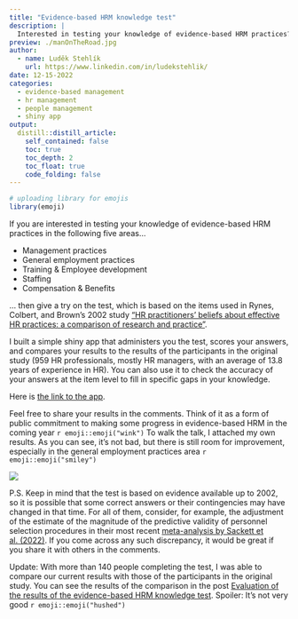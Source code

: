```yaml
---
title: "Evidence-based HRM knowledge test"
description: |
  Interested in testing your knowledge of evidence-based HRM practices? If so, click and get started.
preview: ./manOnTheRoad.jpg
author:
  - name: Luděk Stehlík
    url: https://www.linkedin.com/in/ludekstehlik/
date: 12-15-2022
categories:
  - evidence-based management
  - hr management
  - people management
  - shiny app
output:
  distill::distill_article:
    self_contained: false
    toc: true
    toc_depth: 2
    toc_float: true
    code_folding: false
---
```



```r

# uploading library for emojis
library(emoji)

```

If you are interested in testing your knowledge of evidence-based HRM practices in the following five areas...

* Management practices
* General employment practices
* Training & Employee development
* Staffing
* Compensation & Benefits

... then give a try on the test, which is based on the items used in Rynes, Colbert, and Brown's 2002 study ["HR practitioners' beliefs about effective HR practices: a comparison of research and practice"](https://psycnet.apa.org/record/2003-99255-001).

I built a simple shiny app that administers you the test, scores your answers, and compares your results to the results of the participants in the original study (959 HR professionals, mostly HR managers, with an average of 13.8 years of experience in HR). You can also use it to check the accuracy of your answers at the item level to fill in specific gaps in your knowledge.

Here is [the link to the app](https://peopleanalyticsblog.shinyapps.io/evidence_based_hrm_test/). 

Feel free to share your results in the comments. Think of it as a form of public commitment to making some progress in evidence-based HRM in the coming year `r emoji::emoji("wink")` To walk the talk, I attached my own results. As you can see, it's not bad, but there is still room for improvement, especially in the general employment practices area `r emoji::emoji("smiley")`

<img src="./results.png"> 

P.S. Keep in mind that the test is based on evidence available up to 2002, so it is possible that some correct answers or their contingencies may have changed in that time. For all of them, consider, for example, the adjustment of the estimate of the magnitude of the predictive validity of personnel selection procedures in their most recent [meta-analysis by Sackett et al. (2022)](https://psycnet.apa.org/record/2022-17327-001). If you come across any such discrepancy, it would be great if you share it with others in the comments. 

Update: With more than 140 people completing the test, I was able to compare our current results with those of the participants in the original study. You can see the results of the comparison in the post [Evaluation of the results of the evidence-based HRM knowledge test](https://blog-about-people-analytics.netlify.app/posts/2023-01-08-evidence-based-hrm-knowledge-test-results/). Spoiler: It’s not very good `r emoji::emoji("hushed")`

